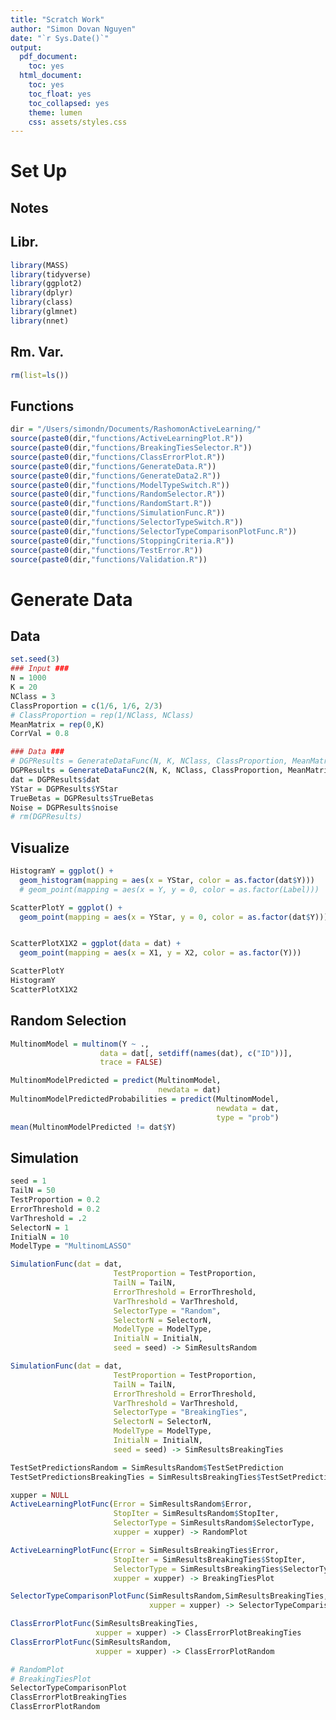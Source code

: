 ```yaml
---
title: "Scratch Work"
author: "Simon Dovan Nguyen"
date: "`r Sys.Date()`"
output:
  pdf_document:
    toc: yes
  html_document:
    toc: yes
    toc_float: yes
    toc_collapsed: yes
    theme: lumen
    css: assets/styles.css
---
```


# Set Up

## Notes

## Libr.

```r
library(MASS)
library(tidyverse)
library(ggplot2)
library(dplyr)
library(class)
library(glmnet)
library(nnet)
```

## Rm. Var.

```r
rm(list=ls())
```

## Functions

```r
dir = "/Users/simondn/Documents/RashomonActiveLearning/"
source(paste0(dir,"functions/ActiveLearningPlot.R"))
source(paste0(dir,"functions/BreakingTiesSelector.R"))
source(paste0(dir,"functions/ClassErrorPlot.R"))
source(paste0(dir,"functions/GenerateData.R"))
source(paste0(dir,"functions/GenerateData2.R"))
source(paste0(dir,"functions/ModelTypeSwitch.R"))
source(paste0(dir,"functions/RandomSelector.R"))
source(paste0(dir,"functions/RandomStart.R"))
source(paste0(dir,"functions/SimulationFunc.R"))
source(paste0(dir,"functions/SelectorTypeSwitch.R"))
source(paste0(dir,"functions/SelectorTypeComparisonPlotFunc.R"))
source(paste0(dir,"functions/StoppingCriteria.R"))
source(paste0(dir,"functions/TestError.R"))
source(paste0(dir,"functions/Validation.R"))
```

# Generate Data

## Data

```r
set.seed(3)
### Input ###
N = 1000
K = 20
NClass = 3
ClassProportion = c(1/6, 1/6, 2/3)
# ClassProportion = rep(1/NClass, NClass)
MeanMatrix = rep(0,K)
CorrVal = 0.8
```

```r
### Data ###
# DGPResults = GenerateDataFunc(N, K, NClass, ClassProportion, MeanMatrix, CorrVal)
DGPResults = GenerateDataFunc2(N, K, NClass, ClassProportion, MeanMatrix, CorrVal)
dat = DGPResults$dat
YStar = DGPResults$YStar
TrueBetas = DGPResults$TrueBetas
Noise = DGPResults$noise
# rm(DGPResults)
```

## Visualize

```r
HistogramY = ggplot() +
  geom_histogram(mapping = aes(x = YStar, color = as.factor(dat$Y)))
  # geom_point(mapping = aes(x = Y, y = 0, color = as.factor(Label))) 

ScatterPlotY = ggplot() +
  geom_point(mapping = aes(x = YStar, y = 0, color = as.factor(dat$Y)))


ScatterPlotX1X2 = ggplot(data = dat) +
  geom_point(mapping = aes(x = X1, y = X2, color = as.factor(Y))) 

ScatterPlotY
HistogramY
ScatterPlotX1X2
```
## Random Selection


```r
MultinomModel = multinom(Y ~ .,
                    data = dat[, setdiff(names(dat), c("ID"))],
                    trace = FALSE)

MultinomModelPredicted = predict(MultinomModel,
                                 newdata = dat)
MultinomModelPredictedProbabilities = predict(MultinomModel,
                                              newdata = dat,
                                              type = "prob")
mean(MultinomModelPredicted != dat$Y)
```

## Simulation

```r
seed = 1
TailN = 50
TestProportion = 0.2
ErrorThreshold = 0.2
VarThreshold = .2
SelectorN = 1
InitialN = 10
ModelType = "MultinomLASSO"
```


```r
SimulationFunc(dat = dat,
                       TestProportion = TestProportion,
                       TailN = TailN,
                       ErrorThreshold = ErrorThreshold,
                       VarThreshold = VarThreshold,
                       SelectorType = "Random",
                       SelectorN = SelectorN,
                       ModelType = ModelType,
                       InitialN = InitialN,
                       seed = seed) -> SimResultsRandom

SimulationFunc(dat = dat,
                       TestProportion = TestProportion,
                       TailN = TailN,
                       ErrorThreshold = ErrorThreshold,
                       VarThreshold = VarThreshold,
                       SelectorType = "BreakingTies",
                       SelectorN = SelectorN,
                       ModelType = ModelType,
                       InitialN = InitialN,
                       seed = seed) -> SimResultsBreakingTies
```


```r
TestSetPredictionsRandom = SimResultsRandom$TestSetPrediction
TestSetPredictionsBreakingTies = SimResultsBreakingTies$TestSetPrediction
```


```r
xupper = NULL
ActiveLearningPlotFunc(Error = SimResultsRandom$Error,
                       StopIter = SimResultsRandom$StopIter,
                       SelectorType = SimResultsRandom$SelectorType,
                       xupper = xupper) -> RandomPlot

ActiveLearningPlotFunc(Error = SimResultsBreakingTies$Error,
                       StopIter = SimResultsBreakingTies$StopIter,
                       SelectorType = SimResultsBreakingTies$SelectorType,
                       xupper = xupper) -> BreakingTiesPlot

SelectorTypeComparisonPlotFunc(SimResultsRandom,SimResultsBreakingTies,
                               xupper = xupper) -> SelectorTypeComparisonPlot

ClassErrorPlotFunc(SimResultsBreakingTies,
                   xupper = xupper) -> ClassErrorPlotBreakingTies
ClassErrorPlotFunc(SimResultsRandom,
                   xupper = xupper) -> ClassErrorPlotRandom
```

```r
# RandomPlot
# BreakingTiesPlot
SelectorTypeComparisonPlot
ClassErrorPlotBreakingTies
ClassErrorPlotRandom
```